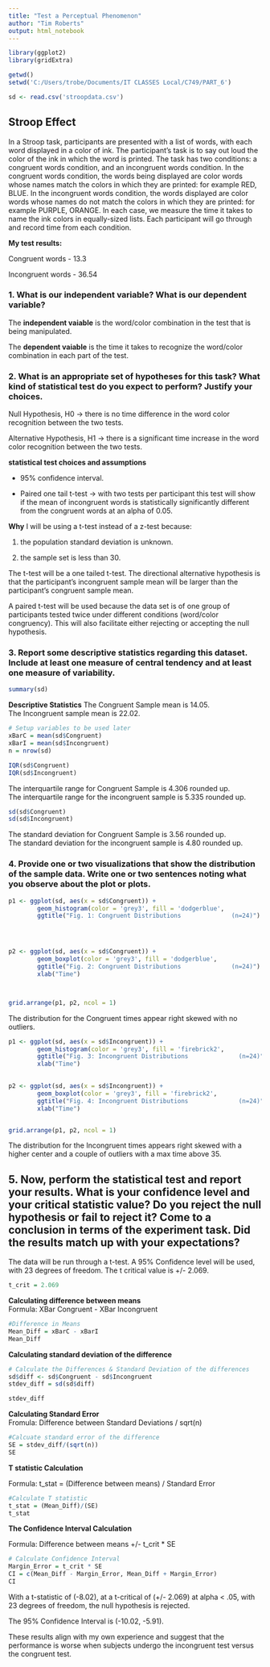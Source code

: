 ---
title: "Test a Perceptual Phenomenon"
author: "Tim Roberts"
output: html_notebook
---
```{r, echo=FALSE, message=FALSE,  warning=FALSE, fig.show='hide', results='hide' }
library(ggplot2)
library(gridExtra)

getwd()
setwd('C:/Users/trobe/Documents/IT CLASSES Local/C749/PART_6')

sd <- read.csv('stroopdata.csv')

```
## Stroop Effect

In a Stroop task, participants are presented with a list of words, with each word displayed in a color of ink. The participant’s task is to say out loud the color of the ink in which the word is printed. The task has two conditions: a congruent words condition, and an incongruent words condition. In the congruent words condition, the words being displayed are color words whose names match the colors in which they are printed: for example RED, BLUE. In the incongruent words condition, the words displayed are color words whose names do not match the colors in which they are printed: for example PURPLE, ORANGE. In each case, we measure the time it takes to name the ink colors in equally-sized lists. Each participant will go through and record time from each condition.  

**My test results:**

Congruent words - 13.3  

Incongruent words - 36.54  


### 1. What is our independent variable? What is our dependent variable?  


The **independent vaiable** is the word/color combination in the test that is being manipulated.  

The **dependent vaiable** is the time it takes to recognize the word/color combination in each part of the test.  


### 2. What is an appropriate set of hypotheses for this task? What kind of statistical test do you expect to perform? Justify your choices.  

Null Hypothesis, H0 -> there is no time difference in the word color recognition between the two tests.  

Alternative Hypothesis, H1 -> there is a significant time increase in the word color recognition between the two tests.  

**statistical test choices and assumptions**  

* 95% confidence interval.  

* Paired one tail t-test -> with two tests per participant this test will show if the mean of incongruent words is statistically significantly different from the congruent words at an alpha of 0.05.  

**Why** I will be using a t-test instead of a z-test because:  

1. the population standard deviation is unknown.

2. the sample set is less than 30.   

The t-test will be a one tailed t-test.  The directional alternative hypothesis is that the participant's incongruent sample mean will be larger than the participant's congruent sample mean.  

A paired t-test will be used because the data set is of one group of participants tested twice under different conditions (word/color congruency). This will also facilitate either rejecting or accepting the null hypothesis.  



### 3. Report some descriptive statistics regarding this dataset. Include at least one measure of central tendency and at least one measure of variability.  

```{r, echo=FALSE, message=FALSE,  warning=FALSE }
summary(sd)
```
**Descriptive Statistics**
The Congruent Sample mean is 14.05.  
The Incongruent sample mean is 22.02.    


```{r, echo=FALSE, message=FALSE,  warning=FALSE }
# Setup variables to be used later
xBarC = mean(sd$Congruent)
xBarI = mean(sd$Incongruent)
n = nrow(sd)
```


```{r, echo=FALSE, message=FALSE,  warning=FALSE }
IQR(sd$Congruent)
IQR(sd$Incongruent)
```
The interquartile range for Congruent Sample is 4.306 rounded up.  
The interquartile range for the incongruent sample is 5.335 rounded up.  

```{r, echo=FALSE, message=FALSE,  warning=FALSE }
sd(sd$Congruent)
sd(sd$Incongruent)
```
The standard deviation for Congruent Sample is 3.56 rounded up.  
The standard deviation for the incongruent sample is 4.80 rounded up.  


### 4. Provide one or two visualizations that show the distribution of the sample data. Write one or two sentences noting what you observe about the plot or plots.

```{r, echo=FALSE, message=FALSE,  warning=FALSE }
p1 <- ggplot(sd, aes(x = sd$Congruent)) +
        geom_histogram(color = 'grey3', fill = 'dodgerblue',               binwidth = 1) +
        ggtitle("Fig. 1: Congruent Distributions              (n=24)") + ylab("Count") + xlab("Time")




p2 <- ggplot(sd, aes(x = sd$Congruent)) +
        geom_boxplot(color = 'grey3', fill = 'dodgerblue',               binwidth = 1) +
        ggtitle("Fig. 2: Congruent Distributions              (n=24)") + ylab("Count") +
        xlab("Time")



grid.arrange(p1, p2, ncol = 1)
```

The distribution for the Congruent times appear right skewed with no outliers.  

```{r, echo=FALSE, message=FALSE,  warning=FALSE }


p1 <- ggplot(sd, aes(x = sd$Incongruent)) +
        geom_histogram(color = 'grey3', fill = 'firebrick2',               binwidth = 1) +
        ggtitle("Fig. 3: Incongruent Distributions              (n=24)") + ylab("Count") +
        xlab("Time")
  

p2 <- ggplot(sd, aes(x = sd$Incongruent)) +
        geom_boxplot(color = 'grey3', fill = 'firebrick2',               binwidth = 1) +
        ggtitle("Fig. 4: Incongruent Distributions              (n=24)") + ylab("Count") +
        xlab("Time")


grid.arrange(p1, p2, ncol = 1)
```

The distribution for the Incongruent times appears right skewed with a higher center and a couple of outliers with a max time above 35.  



## 5. Now, perform the statistical test and report your results. What is your confidence level and your critical statistic value? Do you reject the null hypothesis or fail to reject it? Come to a conclusion in terms of the experiment task. Did the results match up with your expectations?

The data will be run through a t-test. A 95% Confidence level will be used, with 23 degrees of freedom.  The t critical value is +/- 2.069. 

```{r, echo=FALSE, message=FALSE,  warning=FALSE }
t_crit = 2.069
```




**Calculating difference between means**  
Formula: XBar Congruent - XBar Incongruent  
```{r, echo=FALSE, message=FALSE,  warning=FALSE }
#Difference in Means
Mean_Diff = xBarC - xBarI 
Mean_Diff
```


**Calculating standard deviation of the difference**  
```{r, echo=FALSE, message=FALSE,  warning=FALSE }
# Calculate the Differences & Standard Deviation of the differences
sd$diff <- sd$Congruent - sd$Incongruent
stdev_diff = sd(sd$diff)

stdev_diff

```

**Calculating Standard Error**  
Fromula:  Difference between Standard Deviations / sqrt(n)  

```{r, echo=FALSE, message=FALSE,  warning=FALSE }
#Calcuate standard error of the difference
SE = stdev_diff/(sqrt(n))
SE
```



**T statistic Calculation** 

Formula:  t_stat = (Difference between means) / Standard Error  

```{r, echo=FALSE, message=FALSE,  warning=FALSE }
#Calculate T statistic
t_stat = (Mean_Diff)/(SE)
t_stat
```

**The Confidence Interval Calculation**  

Formula:  Difference between means +/- t_crit * SE  


```{r, echo=FALSE, message=FALSE,  warning=FALSE }
# Calculate Confidence Interval
Margin_Error = t_crit * SE
CI = c(Mean_Diff - Margin_Error, Mean_Diff + Margin_Error)
CI
```

With a t-statistic of (-8.02), at a t-critical of (+/- 2.069) at alpha < .05, with 23 degrees of freedom, the null hypothesis is rejected.  
 
The 95% Confidence Interval is (-10.02, -5.91).  

These results align with my own experience and suggest that the performance is worse when subjects undergo the incongruent test versus the congruent test.  

